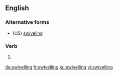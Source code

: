 ==English==

===Alternative forms===
* (US) [[swiveling]]

===Verb===
{{head|en|present participle}}

# {{label|en|British}} {{present participle of|swivel|lang=en|nocat=1}}

[[de:swivelling]]
[[fr:swivelling]]
[[ku:swivelling]]
[[vi:swivelling]]
